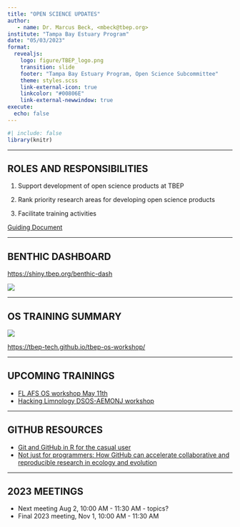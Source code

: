 ```yaml
---
title: "OPEN SCIENCE UPDATES"
author: 
   - name: Dr. Marcus Beck, <mbeck@tbep.org>
institute: "Tampa Bay Estuary Program"
date: "05/03/2023"
format:
  revealjs:
    logo: figure/TBEP_logo.png
    transition: slide
    footer: "Tampa Bay Estuary Program, Open Science Subcommittee"
    theme: styles.scss
    link-external-icon: true
    linkcolor: "#00806E"
    link-external-newwindow: true
execute:
  echo: false
---
```


```r
#| include: false
library(knitr)
```

------------------------------------------------------------------------

## ROLES AND RESPONSIBILITIES

1.  Support development of open science products at TBEP

2.  Rank priority research areas for developing open science products

3.  Facilitate training activities

[Guiding Document](https://docs.google.com/document/d/1w6dVTwfYYDRVzGPXy0jyHxV4mwOutEY_ISMP1oAdZ_c/edit)

------------------------------------------------------------------------

## BENTHIC DASHBOARD

[https://shiny.tbep.org/benthic-dash](https://shiny.tbep.org/benthic-dash)

![](figure/benthicdash.png)

------------------------------------------------------------------------

## OS TRAINING SUMMARY

[![](figure/2023 Open Science Workshop.png)](https://tbep-tech.github.io/tbep-os-workshop/)

[https://tbep-tech.github.io/tbep-os-workshop/](https://tbep-tech.github.io/tbep-os-workshop/)

------------------------------------------------------------------------

## UPCOMING TRAININGS

* [FL AFS OS workshop May 11th](https://tbep-tech.github.io/flafs-os-workshop/)
* [Hacking Limnology DSOS-AEMONJ workshop](https://aquaticdatasciopensci.github.io/)

------------------------------------------------------------------------

## GITHUB RESOURCES

-   [Git and GitHub in R for the casual user](https://masalmon.eu/2023/01/12/git-github-casual/)
-   [Not just for programmers: How GitHub can accelerate collaborative and reproducible research in ecology and evolution](https://besjournals.onlinelibrary.wiley.com/doi/10.1111/2041-210X.14108)

------------------------------------------------------------------------

## 2023 MEETINGS

-   Next meeting Aug 2, 10:00 AM - 11:30 AM - topics?
-   Final 2023 meeting, Nov 1, 10:00 AM - 11:30 AM

